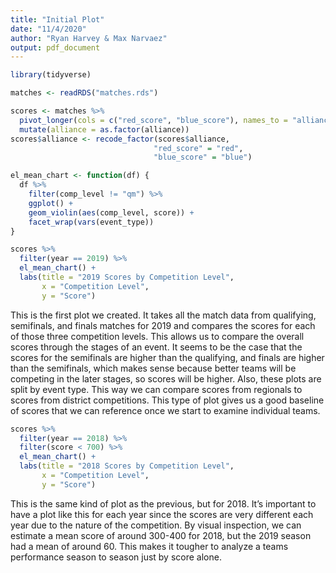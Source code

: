 ```yaml
---
title: "Initial Plot"
date: "11/4/2020"
author: "Ryan Harvey & Max Narvaez"
output: pdf_document
---
```


```r
library(tidyverse)
```

```r
matches <- readRDS("matches.rds")

scores <- matches %>%
  pivot_longer(cols = c("red_score", "blue_score"), names_to = "alliance", values_to = "score") %>%
  mutate(alliance = as.factor(alliance))
scores$alliance <- recode_factor(scores$alliance,
                                "red_score" = "red",
                                "blue_score" = "blue")

el_mean_chart <- function(df) {
  df %>%
    filter(comp_level != "qm") %>%
    ggplot() +
    geom_violin(aes(comp_level, score)) +
    facet_wrap(vars(event_type))
}
```

```r
scores %>%
  filter(year == 2019) %>%
  el_mean_chart() +
  labs(title = "2019 Scores by Competition Level",
       x = "Competition Level",
       y = "Score")
```

This is the first plot we created. It takes all the match data from qualifying, semifinals, and finals matches for 2019 and compares the scores for each of those three competition levels. This allows us to compare the overall scores through the stages of an event. It seems to be the case that the scores for the semifinals are higher than the qualifying, and finals are higher than the semifinals, which makes sense because better teams will be competing in the later stages, so scores will be higher. Also, these plots are split by event type. This way we can compare scores from regionals to scores from district competitions. This type of plot gives us a good baseline of scores that we can reference once we start to examine individual teams.

```r
scores %>%
  filter(year == 2018) %>%
  filter(score < 700) %>%
  el_mean_chart() +
  labs(title = "2018 Scores by Competition Level",
       x = "Competition Level",
       y = "Score")
```

This is the same kind of plot as the previous, but for 2018. It's important to have a plot like this for each year since the scores are very different each year due to the nature of the competition. By visual inspection, we can estimate a mean score of around 300-400 for 2018, but the 2019 season had a mean of around 60. This makes it tougher to analyze a teams performance season to season just by score alone.
